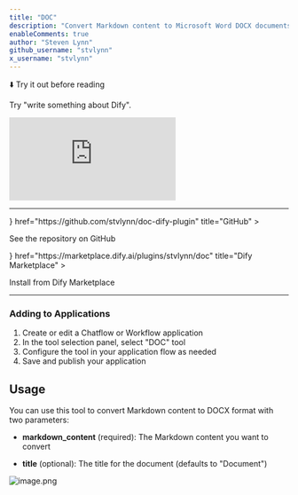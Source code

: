 ```yaml
---
title: "DOC"
description: "Convert Markdown content to Microsoft Word DOCX documents"
enableComments: true
author: "Steven Lynn"
github_username: "stvlynn"
x_username: "stvlynn"
---
```


⬇️ Try it out before reading

<Callout title="How to use">Try "write something about Dify".</Callout>

<iframe
 src="http://instance.hellodify.com/chatbot/MHxA0UJRW3aCPLc8"
 style={{
   width: '100%',
   minHeight: '700px'
 }}
 frameBorder="0"
 allow="microphone">
</iframe>

---

<Cards>
  <Card 
    icon={<i className="ri-github-fill" />} 
    href="https://github.com/stvlynn/doc-dify-plugin" 
    title="GitHub"
  >
  <p>See the repository on GitHub</p>
  </Card>
  <Card 
    icon={<i className="ri-store-2-line" />} 
    href="https://marketplace.dify.ai/plugins/stvlynn/doc" 
    title="Dify Marketplace"
  >
  <p>Install from Dify Marketplace</p>
  </Card>
</Cards>

---


### Adding to Applications

1. Create or edit a Chatflow or Workflow application
2. In the tool selection panel, select "DOC" tool
3. Configure the tool in your application flow as needed
4. Save and publish your application


## Usage

You can use this tool to convert Markdown content to DOCX format with two parameters:

- **markdown_content** (required): The Markdown content you want to convert

- **title** (optional): The title for the document (defaults to "Document")

![image.png](https://s2.loli.net/2025/05/17/zQyImq39XugBoU8.png)
